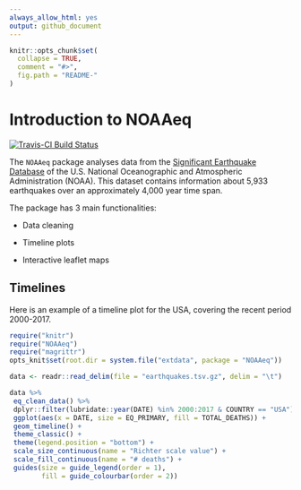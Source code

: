 ```yaml
---
always_allow_html: yes
output: github_document
---
```


<!-- README.md is generated from README.Rmd. Please edit that file -->

```r
knitr::opts_chunk$set(
  collapse = TRUE,
  comment = "#>",
  fig.path = "README-"
)
```

# Introduction to NOAAeq

[![Travis-CI Build Status](https://travis-ci.org/la-sch/NOAAeq.svg?branch=master)](https://travis-ci.org/la-sch/NOAAeq)

The `NOAAeq` package analyses data from the [Significant Earthquake Database](https://www.ngdc.noaa.gov/nndc/struts/form?t=101650&s=1&d=1) of the U.S. National Oceanographic and Atmospheric Administration (NOAA). This dataset contains information about 5,933 earthquakes over an approximately 4,000 year time span.

The package has 3 main functionalities:

* Data cleaning

* Timeline plots

* Interactive leaflet maps

## Timelines

Here is an example of a timeline plot for the USA, covering the recent period 2000-2017.

```r
require("knitr")
require("NOAAeq")
require("magrittr")
opts_knit$set(root.dir = system.file("extdata", package = "NOAAeq"))
```

```r
data <- readr::read_delim(file = "earthquakes.tsv.gz", delim = "\t")
```

```r
data %>%
 eq_clean_data() %>%
 dplyr::filter(lubridate::year(DATE) %in% 2000:2017 & COUNTRY == "USA") %>%
 ggplot(aes(x = DATE, size = EQ_PRIMARY, fill = TOTAL_DEATHS)) +
 geom_timeline() +
 theme_classic() +
 theme(legend.position = "bottom") +
 scale_size_continuous(name = "Richter scale value") +
 scale_fill_continuous(name = "# deaths") +
 guides(size = guide_legend(order = 1),
        fill = guide_colourbar(order = 2))
```
